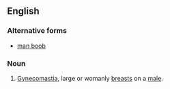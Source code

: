 ==English==

===Alternative forms===
* [[man boob]]

===Noun===
{{en-noun|head=[[man]] [[tit]]}}
# {{label|en|slang|vulgar}} [[gynecomastia|Gynecomastia]], large or womanly [[breast]]s on a [[male]].
